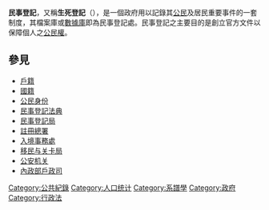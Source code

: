 {{unreferenced|time=2015-01-24T08:53:35+00:00}}
'''民事登記'''，又稱'''生死登記'''（{{Lang-en|'''vital statistics'''}}），是一個政府用以記錄其[[公民|公民]]及居民重要事件的一套制度，其檔案庫或[[數據庫|數據庫]]即為民事登記處。民事登記之主要目的是創立官方文件以保障個人之[[公民權|公民權]]。

==參見==
*[[戶籍|戶籍]]
*[[國籍|國籍]]
*[[公民身份|公民身份]]
*[[民事登記法典|民事登記法典]]
*[[民事登記局|民事登記局]] 
* [[註冊總署|註冊總署]]
* [[入境事務處|入境事務處]]
* [[移民与关卡局|移民与关卡局]]
* [[公安机关|公安机关]]
* [[內政部戶政司|內政部戶政司]]
{{政府小作品}}
[[Category:公共紀錄|Category:公共紀錄]]
[[Category:人口统计|Category:人口统计]]
[[Category:系譜學|Category:系譜學]]
[[Category:政府|Category:政府]]
[[Category:行政法|Category:行政法]]